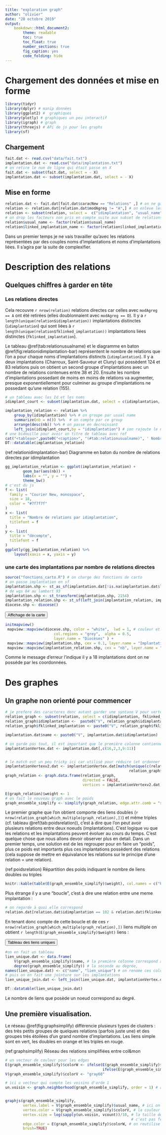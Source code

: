 ```yaml
---
title: "exploration graph"
author: "olivier"
date: "28 octobre 2019"
output: 
    bookdown::html_document2:
        theme: readable
        toc: true
        toc_float: true
        number_sections: true
        fig_caption: yes
        code_folding: hide
---
```



# Chargement des données et mise en forme

```r
library(tidyr)
library(dplyr) # manip données
library(ggplot2) #  graphiques
library(plotly) # graphiques un peu interactif
library(igraph) # graph
library(threejs) # APi de js pour les graphs
library(sf)
``` 


## Chargement

```r
fait.dat <- read.csv("data/fait.txt")
implantation.dat <- read.csv("data/implantation.txt")
# on retire le num de ligne qui était passe en X
fait.dat <- subset(fait.dat, select = - X)
implantation.dat <- subset(implantation.dat, select = - X)

```

## Mise en forme

```r
relation.dat <- fait.dat[fait.dat$caracNew == "Relations" ,] # on ne garde que les relations
relation <- relation.dat[relation.dat$modAgreg != "A",] # on enleve les doublons
relation <- subset(relation, select =  c("idimplantation", "usual_name", "fklinked_implantation","linked_implantation_name")) # on ne garde que les noms et noms liées
# on drop les facteurs non pris en compte suite aux subset de relations
relation$usual_name <- factor(relation$usual_name)
relation$linked_implantation_name <- factor(relation$linked_implantation_name)
```


Dans un premier temps je ne vais travailler qu'avec les relations représentées par des couples noms d'implantations et noms d'implantations liées. Il s'agira par la suite de complexifier. 

# Description des relations

## Quelques chiffres à garder en tête

### Les relations directes

Cela recouvre `r nrow(relation)` relations directes car celles avec `modAgreg == A` ont été retirées (elles doublonnaient avec `modAgreg == D`). Il y a `r length(unique(relation$idimplantation))` implantations distinctes (`idimplantation`) qui sont liées à `r length(unique(relation$fklinked_implantation))` implantations liées distinctes (`fklinked_implantation`). 

Le tableau \@ref(tab:relationusualname) et le diagramme en baton \@ref(fig:relationidimplantation-bar) représentent le nombre de relations que l'on a pour chaque noms d'implantations distincts (`idimplantation`). Il y a deux implantations (Charroux, Saint-Sauveur et Cluny) qui possèdent 124 et 83 relations puis on obtient un second groupe d'implantations avec un nombre de relations contenues entre 38 et 20. Ensuite les nombre d'implantations possedant de moins en moins de relations va augmenter, presque exponentiellement pour culminer au groupe d'implantations ne possedant qu'une relation (155).


```r
# un tableau avec les Id et les noms
idimplant_court <- subset(implantation.dat, select = c(idimplantation, usual_name))

implantation_relation <- relation %>% 
    group_by(idimplantation) %>% # on groupe par usual name
    summarize(nb = n()) %>%  # on compte par ce group
    arrange(desc(nb)) %>% # on passe en decroissant
    left_join(idimplant_court,by = "idimplantation") # ion rajoute le nom
# une bidouille pour avoir un titre de tableau avec ref
cat("<tableau>",paste0("<caption>", "(#tab:relationusualname)", ' Nombre de relations directes par idimplantation', "</caption>"),"</tableau>", sep ="\n")
DT::datatable(implantation_relation)


```

(ref:relationidimplantation-bar) Diagramme en baton du nombre de relations directes par idimplantation 

```r
gg_implantation_relation <- ggplot(implantation_relation) +
        geom_bar(aes(nb)) + 
        labs(x = "", y = "") +
        theme_bw()
# c'est du js
f <- list(
  family = "Courier New, monospace",
  size = 18,
  color = "#7f7f7f"
)
x <- list(
  title = "Nombre de relations par idimplantation",
  titlefont = f
)
y <- list(
  title = "décompte",
  titlefont = f
)
ggplotly(gg_implantation_relation) %>% 
    layout(xaxis = x, yaxis = y)
```


### une carte des implantations par nombre de relations directes

```r
source("fonctions_carto.R") # on charge des fonctions de carto
# on passe implantation en sf
implantation.shp <- st_as_sf(implantation.dat[!is.na(implantation.dat$lat),], coords = c("lng", "lat"), crs = 4326)
# de wgs 84 au lambert 93
implantation.shp <- st_transform(implantation.shp, 2154) 
implantation_relation.shp <- st_sf(left_join(implantation_relation, implantation.shp, by = "idimplantation"))
diocese.shp <- diocese()
```


<button class="btn btn-primary" data-toggle="collapse" data-target="#BlockName_carterelation"> Affichage de la carte </button>
<div id="BlockName_carterelation" class="collapse">


```r

initmapview()
 mapview::mapview(diocese.shp, color = "white",  lwd = 1, # couleur et type du contour
                      col.regions = "grey",  alpha = 0.5,                  # couleur du fond et type
                      layer.name = "Diocèses" ) +
 mapview::mapview(implantation.shp, cex = 0.1, layer.name = "Implantations", col.regions = "black") +
 mapview::mapview(implantation_relation.shp, cex = "nb", layer.name = "implantations avec relations")
```

</div>

Comme le message d'erreur l'indique il y a 18 implantations dont on ne posséde par les coordonnées. 

# Des graphes

## Un graphe non orienté pour commencer

```r
 
# je prefere des caracteres donc autant garder une syntaxe V pour vertex
relation_graph <- subset(relation, select = c(idimplantation, fklinked_implantation))
relation_graph$idimplantation <-  paste0("V", relation_graph$idimplantation)
relation_graph$fklinked_implantation <- paste0("V", relation_graph$fklinked_implantation)

implantation.dat$name <- paste0("V", implantation.dat$idimplantation)

# on garde pas tout, il est important que le première colonne contienne les noms de vertex cf help(grap.data.frame)
implantationVertex.dat <- implantation.dat[,c(16,2,3,9:11)] 


# le match est un peu tricky ici car utilisé pour réduire (et ordonner ce qui ne change rien) au vertex ayant des relations
implantationVertexv2.dat <- implantationVertex.dat[match(unique(c(relation_graph$idimplantation, 
                                                        relation_graph$fklinked_implantation)), implantationVertex.dat$name),]
graph_relation <- graph.data.frame(relation_graph, 
                                   directed = FALSE, 
                                   vertices = implantationVertexv2.dat) # c'est ici qu' on indique les attributs des vertex, il faut que la première colonne corresponde à celle des vertexes cf help(graph.data.frame) details 3 paragraphs

E(graph_relation)$weight <- 1
# on fait le nouveau graph avec le poids 
graph_ensemble_simplify <- simplify(graph_relation, edge.attr.comb = "sum") 

```


Le premier graphe que l'on obtient comporte des liens doubles (`r nrow(relation_graph[which_multiple(graph_relation),])`) et même triples (cf. tableau \@ref(tab:poidsrelation)), c'est à dire que l'on peut avoir plusieurs relations entre deux noeuds (implantations). C'est logique vu que les relations et les implantations peuvent évoluer au cours du temps. C'est quelque chose que nous allons devoir observer plus en detail. Dans un premier temps, une solution est de les regrouper pour en faire un "poids", plus ce poids est importants plus ces implantations possèdent des relations (cela suppose de mettre en équivalance les relations sur le principe d'une relation = une relation).  

(ref:poidsrelation) Répartition des poids indiquant le nombre de liens doubles ou triples

```r
knitr::kable(table(E(graph_ensemble_simplify)$weight), col.names = c("Poids des liens", "Fréquences"), caption = "(ref:poidsrelation)")
```


Plus étrange il y a une "boucle", c'est à dire une relation entre une meme implantation : 

```r
# on regarde à quoi elle correspond
relation.dat[relation.dat$idimplantation == 102 & relation.dat$fklinked_implantation == 102,]
```

En tenant donc compte de cette boucle et de ces `r nrow(relation_graph[which_multiple(graph_relation),])` liens multiple on obtient `r length(E(graph_ensemble_simplify)$weight)` liens :  


<button class="btn btn-primary" data-toggle="collapse" data-target="#BlockName_tableauliensunique"> Tableau des liens uniques </button>
<div id="BlockName_tableauliensunique" class="collapse">

```r
#on en fait un tableau
lien_unique.dat <- data.frame(
    V(graph_ensemble_simplify)$name, # la première colonne correspond au nom de vertexes
    degree(graph_ensemble_simplify)) # la seconde au degrée,
names(lien_unique.dat) <- c("name", "lien_unique") # on renome ces colonnes
# puis on en fait une jointure sur les implantations
lien_unique_join.dat <- left_join(lien_unique.dat, implantationVertex.dat, by = c("name"="name"))

DT::datatable(lien_unique_join.dat)

```

</div>

Le nombre de liens que posède un noeud correspond au degré. 

## Une première visualisation. 

Le réseau \@ref(fig:graphsimplify) différencie plusieurs types de clusters : des très petits groupes de quelques relations (parfois juste une) et des groupes très étoilées d'un grand nombre d'implantations. Les liens simple sont en vert, les doubles en orange et les triples en rouge. 

(ref:graphsimplify) Réseau des relations simplifiées entre col&mon

```r
# un vecteur de couleur pour les edges
E(graph_ensemble_simplify)$colorW <- ifelse(E(graph_ensemble_simplify)$weight == 1, "forestgreen",
                                            ifelse(E(graph_ensemble_simplify)$weight == 2, "orange", "red"))
V(graph_ensemble_simplify)$colorV <- "gray60"

# ici u vecteur qui compte les voisins d'orde 1
un.voisin <- graph.neighborhood(graph_ensemble_simplify, order = 1) # attention la fonction evolue vers ego_size


graphjs(graph_ensemble_simplify, 
        vertex.label = V(graph_ensemble_simplify)$usual_name, # ici on mets le nom de l'implantation
        vertex.color = V(graph_ensemble_simplify)$colorV, # la couleur pour les vertexs
        vertex.size = log(sapply(un.voisin, vcount))/10, # la taille des noeuds = au log(voisin orde 1)/10 
                                                         # c'est pas fou mais je veux un truc de 0.1 à 0.5
        edge.color = E(graph_ensemble_simplify)$colorW, # on reutilise le vecteur de couleurs ici que trois couleurs produites ..
        brush=TRUE) 
```


